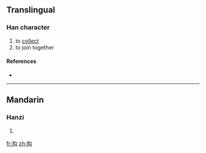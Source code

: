 ==Translingual==

===Han character===
{{Han char|rn=64|rad=手|as=04|sn=7|four=|canj=手心戈 (QPI), X手心戈 (XQPI)}}

# to [[collect]]
# to join together

====References====
* {{Han ref|kx=0420.120|dkj=11865|dj=0767.130|hdz=31843.010|uh=6285|ud=25221}}

----

==Mandarin==

===Hanzi===
{{cmn-hanzi|pin=[[jū]] ([[ju1]])|wg=chü<sup>1</sup>}}

# {{defn|Mandarin|sort=手04}}

[[fr:抅]]
[[zh:抅]]